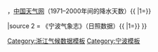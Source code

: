 {{Weather box
|width = auto
|single line= Y
|metric first = Y
|location = 宁波市[[鄞州区]]气象数据（1981年至2010年）

|Jan record high C = 24.4
|Feb record high C = 28.9
|Mar record high C = 34.0
|Apr record high C = 34.3
|May record high C = 36.3
|Jun record high C = 38.0
|Jul record high C = 39.0
|Aug record high C = 39.5
|Sep record high C = 38.8
|Oct record high C = 34.5
|Nov record high C = 29.5
|Dec record high C = 25.0

|Jan high C = 9.3
|Feb high C = 11.0
|Mar high C = 14.8
|Apr high C = 20.7
|May high C = 25.6
|Jun high C = 28.7
|Jul high C = 33.5
|Aug high C = 32.6
|Sep high C = 28.3
|Oct high C = 23.6
|Nov high C = 18.2
|Dec high C = 12.2

|Jan mean C = 5.3
|Feb mean C = 6.9
|Mar mean C = 10.4
|Apr mean C = 15.8
|May mean C = 20.9
|Jun mean C = 24.5
|Jul mean C = 28.8
|Aug mean C = 28.3
|Sep mean C = 24.4
|Oct mean C = 19.3
|Nov mean C = 13.6
|Dec mean C = 7.6

|Jan low C = 2.4
|Feb low C = 3.8
|Mar low C = 7.0
|Apr low C = 12.1
|May low C = 17.3
|Jun low C = 21.5
|Jul low C = 25.5
|Aug low C = 25.3
|Sep low C = 21.5
|Oct low C = 16.0
|Nov low C = 10.2
|Dec low C = 4.1
|Jan record low C = −7.9
|Feb record low C = −6.2
|Mar record low C = −3.7
|Apr record low C = 0.7
|May record low C = 7.4
|Jun record low C = 12.7
|Jul record low C = 18.2
|Aug record low C = 18.4
|Sep record low C = 11.0
|Oct record low C = 1.4
|Nov record low C = -3.0
|Dec record low C = −8.5
|precipitation colour = green
|Jan precipitation mm = 73.2
|Feb precipitation mm = 77.6
|Mar precipitation mm = 133.9
|Apr precipitation mm = 105.6
|May precipitation mm = 114.6
|Jun precipitation mm = 198.1
|Jul precipitation mm = 178.3
|Aug precipitation mm = 166.7
|Sep precipitation mm = 170.8
|Oct precipitation mm = 83.1
|Nov precipitation mm = 75.0
|Dec precipitation mm = 54.7

|Jan humidity= 77
|Feb humidity= 77
|Mar humidity= 77
|Apr humidity= 75
|May humidity= 76
|Jun humidity= 81
|Jul humidity= 77
|Aug humidity= 79
|Sep humidity= 80
|Oct humidity= 77
|Nov humidity= 76
|Dec humidity= 74
|unit precipitation days = 0.1 mm
|Jan precipitation days= 12.6
|Feb precipitation days= 12.3
|Mar precipitation days= 16.9
|Apr precipitation days= 15.3
|May precipitation days= 14.7
|Jun precipitation days= 16.4
|Jul precipitation days= 13.1
|Aug precipitation days= 14.5
|Sep precipitation days= 14.1
|Oct precipitation days= 10.3
|Nov precipitation days= 8.9
|Dec precipitation days= 8.5
|Jan sun=123.7 |Jan percentsun = 38
|Feb sun=108.4 |Feb percentsun = 35
|Mar sun=121.7 |Mar percentsun = 33
|Apr sun=142.4 |Apr percentsun = 37
|May sun=156.7 |May percentsun = 37
|Jun sun=147.8 |Jun percentsun = 35
|Jul sun=243.8 |Jul percentsun = 57
|Aug sun=238.0 |Aug percentsun = 58
|Sep sun=171.5 |Sep percentsun = 46
|Oct sun=166.5 |Oct percentsun = 47
|Nov sun=143.4 |Nov percentsun = 45
|Dec sun=146.1 |Dec percentsun = 46
|year sun=1910.0
| Jan uv  = 4
| Feb uv  = 5
| Mar uv  = 7
| Apr uv  = 9
| May uv  = 10
| Jun uv  = 11
| Jul uv  = 11
| Aug uv  = 11
| Sep uv  = 9
| Oct uv  = 7
| Nov uv  = 4
| Dec uv  = 3
| year uv =
| source 1 = [[中国气象局]]{{ {{{reftem|refn}}} |1={{cite web |url=http://data.cma.cn/data/weatherBk.html |title=中国气象数据网 - WeatherBk Data |publisher=[[中国气象局]] |access-date=2020-04-21}}}}，[[中国天气网]]（1971–2000年间的降水天数）{{ {{{reftem|refn}}} |1={{cite web |url=http://www.weather.com.cn/cityintro/101210411.shtml? |title=鄞州 - 气象数据 |website=[[中国天气网]] |publisher=[[中国气象局]]公共气象服务中心 |archive-url=https://web.archive.org/web/20120712004050/http://www.weather.com.cn/cityintro/101210411.shtml |archive-date=2012-07-12 |url-status=live}}}}

|source 2 = 《宁波气象志》（日照数据）{{ {{{reftem|refn}}} |1={{cite book |editor1=陈德霖 |editor2=宁波气象志编纂委员会 |title=宁波气象志 |date=2001-06 |publisher=[[气象出版社]] |place=[[北京]] |isbn=7-5029-3175-9}}}}
}}<noinclude>
{{Template reference list}}
[[Category:浙江气候数据模板]]
[[Category:宁波模板]]
</noinclude>